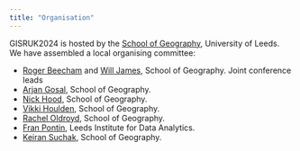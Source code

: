 ```yaml
---
title: "Organisation"
---
```



GISRUK2024 is hosted by the [School of Geography](https://environment.leeds.ac.uk/geography), University of Leeds. We have assembled a local organising committee: 

* [Roger Beecham](https://www.roger-beecham.com/) and [Will James](https://environment.leeds.ac.uk/geography/staff/1054/dr-will-james), School of Geography. Joint conference leads
* [Arjan Gosal](https://environment.leeds.ac.uk/geography/staff/1038/dr-arjan-gosal), School of Geography.
* [Nick Hood](https://environment.leeds.ac.uk/geography/staff/1051/dr-nick-hood), School of Geography.
* [Vikki Houlden](https://environment.leeds.ac.uk/geography/staff/9618/dr-vikki-houlden), School of Geography.
* [Rachel Oldroyd](https://environment.leeds.ac.uk/geography/staff/1085/dr-rachel-oldroyd), School of Geography.
* [Fran Pontin](https://environment.leeds.ac.uk/geography/pgr/2451/fran-pontin), Leeds Institute for Data Analytics.
* [Keiran Suchak](https://environment.leeds.ac.uk/geography/pgr/2472/keiran-suchak), School of Geography.
